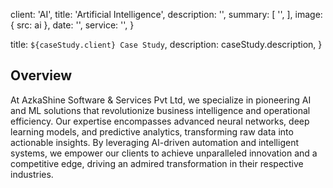 
  client: 'AI',
  title: 'Artificial Intelligence',
  description:
    '',
  summary: [
    '',
  ],
  image: { src: ai },
  date: '',
  service: '',
}

  title: `${caseStudy.client} Case Study`,
  description: caseStudy.description,
}

## Overview

At AzkaShine Software & Services Pvt Ltd, we specialize in pioneering AI and ML solutions that revolutionize business intelligence and operational efficiency. Our expertise encompasses advanced neural networks, deep learning models, and predictive analytics, transforming raw data into actionable insights. By leveraging AI-driven automation and intelligent systems, we empower our clients to achieve unparalleled innovation and a competitive edge, driving an admired transformation in their respective industries.

<StatList>
  <StatListItem label="AI-Driven Automation" />
  <StatListItem label="AI-Driven Efficiency" />
  <StatListItem label="Machine Learning as a Service (MLaaS)" />
  <StatListItem label="Algorithm Development & Optimization" />
  <StatListItem label="Data Engineering & Preparation" />
  <StatListItem label="Healthcare Analytics" />
  <StatListItem label="Predictive Analytics" />
  <StatListItem label="Wireless Technologies" />
  <StatListItem label="Edge AI" />
  <StatListItem label="SAP Integration" />
</StatList>